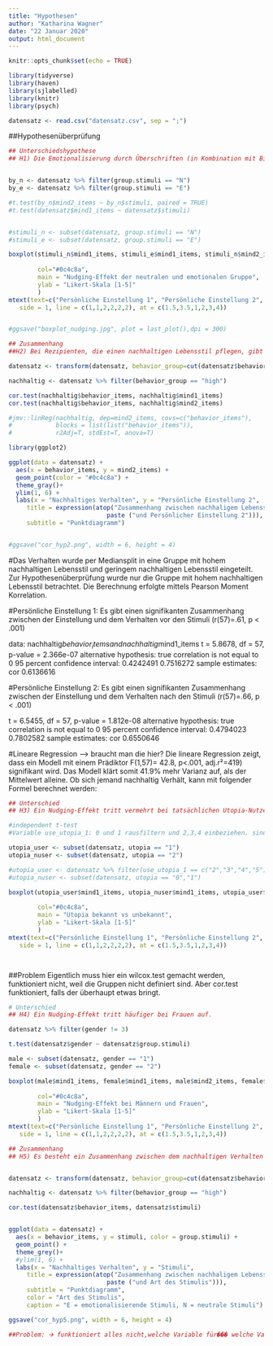 ```yaml
---
title: "Hypothesen"
author: "Katharina Wagner"
date: "22 Januar 2020"
output: html_document
---
```


```r
knitr::opts_chunk$set(echo = TRUE)
```


```r

library(tidyverse)
library(haven)
library(sjlabelled)
library(knitr)
library(psych)

datensatz <- read.csv("datensatz.csv", sep = ";")
```

##Hypothesenüberprüfung
```r
## Unterschiedshypothese
## H1) Die Emotionalisierung durch Überschriften (in Kombination mit Bildern) in Utopia-Artikeln bewirkt einen Nudging-Effekt auf Rezipienten


by_n <- datensatz %>% filter(group.stimuli == "N")
by_e <- datensatz %>% filter(group.stimuli == "E")

#t.test(by_n$mind2_items ~ by_n$stimuli, paired = TRUE)
#t.test(datensatz$mind1_items ~ datensatz$stimuli)


#stimuli_n <- subset(datensatz, group.stimuli == "N")
#stimuli_e <- subset(datensatz, group.stimuli == "E")

boxplot(stimuli_n$mind1_items, stimuli_e$mind1_items, stimuli_n$mind2_items, stimuli_e$mind2_items,
       
        col="#0c4c8a",
        main = "Nudging-Effekt der neutralen und emotionalen Gruppe",
        ylab = "Likert-Skala [1-5]"
        )
mtext(text=c("Persönliche Einstellung 1", "Persönliche Einstellung 2", "neutral", "emotional", "neutral", "emotional"),
   side = 1, line = c(1,1,2,2,2,2), at = c(1.5,3.5,1,2,3,4))


#ggsave("boxplot_nudging.jpg", plot = last_plot(),dpi = 300)

```

```r

## Zusammenhang 
##H2) Bei Rezipienten, die einen nachhaltigen Lebensstil pflegen, gibt es einen Nudging-Effekt.

datensatz <- transform(datensatz, behavior_group=cut(datensatz$behavior_items, breaks=c(-Inf, median(datensatz$behavior_items), Inf), labels=c("low", "high")))

nachhaltig <- datensatz %>% filter(behavior_group == "high")

cor.test(nachhaltig$behavior_items, nachhaltig$mind1_items)
cor.test(nachhaltig$behavior_items, nachhaltig$mind2_items)

#jmv::linReg(nachhaltig, dep=mind2_items, covs=c("behavior_items"),
#            blocks = list(list("behavior_items")),
#            r2Adj=T, stdEst=T, anova=T)

library(ggplot2)

ggplot(data = datensatz) +
  aes(x = behavior_items, y = mind2_items) +
  geom_point(color = "#0c4c8a") +
  theme_gray()+
  ylim(1, 6) +
  labs(x = "Nachhaltiges Verhalten", y = "Persönliche Einstellung 2",
     title = expression(atop("Zusammenhang zwischen nachhaligem Lebensstil", 
                           paste ("und Persönlicher Einstellung 2"))),
     subtitle = "Punktdiagramm")


#ggsave("cor_hyp2.png", width = 6, height = 4)
```
#Das Verhalten wurde per Mediansplit in eine Gruppe mit hohem nachhaltigen Lebensstil und geringem nachhaltigen Lebensstil eingeteilt. Zur Hypothesenüberprüfung wurde nur die Gruppe mit hohem nachhaltigen Lebensstil betrachtet. Die Berechnung erfolgte mittels Pearson Moment Korrelation.

#Persönliche Einstellung 1:
Es gibt einen signifikanten Zusammenhang zwischen der Einstellung und dem Verhalten vor den Stimuli (r(57)=.61, p < .001)

data:  nachhaltig$behavior_items and nachhaltig$mind1_items
t = 5.8678, df = 57, p-value = 2.366e-07
alternative hypothesis: true correlation is not equal to 0
95 percent confidence interval:
 0.4242491 0.7516272
sample estimates:
      cor 
0.6136616 

#Persönliche Einstellung 2:
Es gibt einen signifikanten Zusammenhang zwischen der Einstellung und dem Verhalten nach den Stimuli (r(57)=.66, p < .001)

t = 6.5455, df = 57, p-value = 1.812e-08
alternative hypothesis: true correlation is not equal to 0
95 percent confidence interval:
 0.4794023 0.7802582
sample estimates:
      cor 
0.6550646 


#Lineare Regression --> braucht man die hier?
Die lineare Regression zeigt, dass ein Modell mit einem Prädiktor F(1,57)= 42.8, p<.001, adj.r²=419) signifikant wird. Das Modell klärt somit 41.9% mehr Varianz auf, als der Mittelwert alleine. Ob sich jemand nachhaltig Verhält, kann mit folgender Formel berechnet werden: 

```r
## Unterschied
## H3) Ein Nudging-Effekt tritt vermehrt bei tatsächlichen Utopia-Nutzern auf.

#independent t-test
#Variable use_utopia_1: 0 und 1 rausfiltern und 2,3,4 einbeziehen. sind aber nur 9 Nutzer

utopia_user <- subset(datensatz, utopia == "1")
utopia_nuser <- subset(datensatz, utopia == "2")

#utopia_user <- datensatz %>% filter(use_utopia_1 == c("2","3","4","5"))
#utopia_nuser <- subset(datensatz, utopia == "0","1")

boxplot(utopia_user$mind1_items, utopia_nuser$mind1_items, utopia_user$mind2_items, utopia_nuser$mind2_items,
       
        col="#0c4c8a",
        main = "Utopia bekannt vs unbekannt",
        ylab = "Likert-Skala [1-5]"
        )
mtext(text=c("Persönliche Einstellung 1", "Persönliche Einstellung 2", "Utopia bekannt", "Utopia unbekannt", "Utopia bekannt", "Utopia unbekannt"),
   side = 1, line = c(1,1,2,2,2,2), at = c(1.5,3.5,1,2,3,4))




```
##Problem
Eigentlich muss hier ein wilcox.test gemacht werden, funktioniert nicht, weil die Gruppen nicht definiert sind. Aber cor.test funktioniert, falls der überhaupt etwas bringt.

```r

# Unterschied
## H4) Ein Nudging-Effekt tritt häufiger bei Frauen auf.

datensatz %>% filter(gender != 3)

t.test(datensatz$gender ~ datensatz$group.stimuli)

male <- subset(datensatz, gender == "1")
female <- subset(datensatz, gender == "2")

boxplot(male$mind1_items, female$mind1_items, male$mind2_items, female$mind2_items,
       
        col="#0c4c8a",
        main = "Nudging-Effekt bei Männern und Frauen",
        ylab = "Likert-Skala [1-5]"
        )
mtext(text=c("Persönliche Einstellung 1", "Persönliche Einstellung 2", "Männer", "Frauen", "Männer", "Frauen"),
   side = 1, line = c(1,1,2,2,2,2), at = c(1.5,3.5,1,2,3,4))

```


```r
## Zusammenhang
## H5) Es besteht ein Zusammenhang zwischen dem nachhaltigen Verhalten eines Nutzers und der empfundenen Emotionalisierung.


datensatz <- transform(datensatz, behavior_group=cut(datensatz$behavior_items, breaks=c(-Inf, median(datensatz$behavior_items), Inf), labels=c("low", "high")))

nachhaltig <- datensatz %>% filter(behavior_group == "high")

cor.test(datensatz$behavior_items, datensatz$stimuli)


ggplot(data = datensatz) +
  aes(x = behavior_items, y = stimuli, color = group.stimuli) +
  geom_point() +
  theme_grey()+
  #ylim(1, 6) +
  labs(x = "Nachhaltiges Verhalten", y = "Stimuli",
     title = expression(atop("Zusammenhang zwischen nachhaligem Lebensstil", 
                           paste ("und Art des Stimulis"))),
     subtitle = "Punktdiagramm",
     color = "Art des Stimulis",
     caption = "E = emotionalisierende Stimuli, N = neutrale Stimuli")

ggsave("cor_hyp5.png", width = 6, height = 4)

##Problem: 🡪 funktioniert alles nicht,welche Variable für��� welche Variable für die empfundene Emtionalisierung?

```